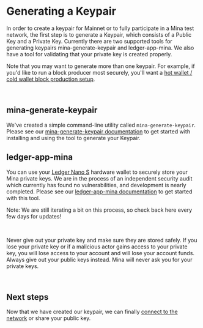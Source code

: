 
# Generating a Keypair

In order to create a keypair for Mainnet or to fully participate in a Mina test network, the first step is to generate a Keypair, which consists of a Public Key and a Private Key. Currently there are two supported tools for generating keypairs mina-generate-keypair and ledger-app-mina. We also have a tool for validating that your private key is created properly.

Note that you may want to generate more than one keypair. For example, if you'd like to run a block producer most securely, you'll want a [hot wallet / cold wallet block production setup](/docs/hot-cold-block-production).

<br />

## mina-generate-keypair

We've created a simple command-line utility called `mina-generate-keypair`. Please see our [mina-generate-keypair documentation](/docs/keypair/mina-generate-keypair) to get started with installing and using the tool to generate your Keypair.

## ledger-app-mina 

You can use your [Ledger Nano S](https://www.ledger.com/) hardware wallet to securely store your Mina private keys. We are in the process of an independent security audit which currently has found no vulnerabilities, and development is nearly completed. Please see our [ledger-app-mina documentation](/docs/keypair/ledger-app-mina) to get started with this tool.

Note: We are still iterating a bit on this process, so check back here every few days for updates!

<br />

<Alert kind="warning">

Never give out your private key and make sure they are stored safely. If you lose your private key or if a malicious actor gains access to your private key, you will lose access to your account and will lose your account funds. Always give out your public keys instead. Mina will never ask you for your private keys.

</Alert>

<br />

## Next steps

Now that we have created our keypair, we can finally [connect to the network](/docs/connecting) or share your public key.
